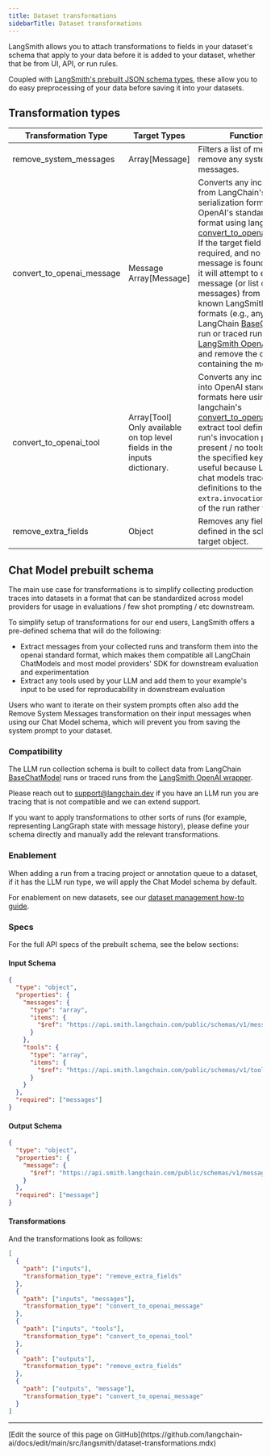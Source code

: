 ```yaml
---
title: Dataset transformations
sidebarTitle: Dataset transformations
---
```


LangSmith allows you to attach transformations to fields in your dataset's schema that apply to your data before it is added to your dataset, whether that be from UI, API, or run rules.

Coupled with [LangSmith's prebuilt JSON schema types](/langsmith/dataset-json-types), these allow you to do easy preprocessing of your data before saving it into your datasets.

## Transformation types

| Transformation Type          | Target Types                                                              | Functionality                                                                                                                                                                                                                                                                                                                                                                                                                                                                                                                                                                                                                                                                                                                                                                                                                                           |
| ---------------------------- | ------------------------------------------------------------------------- | ------------------------------------------------------------------------------------------------------------------------------------------------------------------------------------------------------------------------------------------------------------------------------------------------------------------------------------------------------------------------------------------------------------------------------------------------------------------------------------------------------------------------------------------------------------------------------------------------------------------------------------------------------------------------------------------------------------------------------------------------------------------------------------------------------------------------------------------------------- |
| remove\_system\_messages     | Array\[Message]                                                           | Filters a list of messages to remove any system messages.                                                                                                                                                                                                                                                                                                                                                                                                                                                                                                                                                                                                                                                                                                                                                                                               |
| convert\_to\_openai\_message | Message Array\[Message]                                                   | Converts any incoming data from LangChain's internal serialization format to OpenAI's standard message format using langchain's [convert\_to\_openai\_messages](https://python.langchain.com/api_reference/core/messages/langchain_core.messages.utils.convert_to_openai_messages.html). If the target field is marked as required, and no matching message is found upon entry, it will attempt to extract a message (or list of messages) from several well-known LangSmith tracing formats (e.g., any traced LangChain [BaseChatModel](https://python.langchain.com/api_reference/core/language_models/langchain_core.language_models.chat_models.BaseChatModel.html) run or traced run from the [LangSmith OpenAI wrapper](/langsmith/annotate-code#wrap-the-openai-client)), and remove the original key containing the message. |
| convert\_to\_openai\_tool    | Array\[Tool] Only available on top level fields in the inputs dictionary. | Converts any incoming data into OpenAI standard tool formats here using langchain's [convert\_to\_openai\_tool](https://python.langchain.com/api_reference/core/utils/langchain_core.utils.function_calling.convert_to_openai_tool.html) Will extract tool definitions from a run's invocation parameters if present / no tools are found at the specified key. This is useful because LangChain chat models trace tool definitions to the `extra.invocation_params` field of the run rather than inputs.                                                                                                                                                                                                                                                                                                                                               |
| remove\_extra\_fields        | Object                                                                    | Removes any field not defined in the schema for this target object.                                                                                                                                                                                                                                                                                                                                                                                                                                                                                                                                                                                                                                                                                                                                                                                     |

## Chat Model prebuilt schema

The main use case for transformations is to simplify collecting production traces into datasets in a format that can be standardized across model providers for usage in evaluations / few shot prompting / etc downstream.

To simplify setup of transformations for our end users, LangSmith offers a pre-defined schema that will do the following:

* Extract messages from your collected runs and transform them into the openai standard format, which makes them compatible all LangChain ChatModels and most model providers' SDK for downstream evaluation and experimentation
* Extract any tools used by your LLM and add them to your example's input to be used for reproducability in downstream evaluation

<Check>
Users who want to iterate on their system prompts often also add the Remove System Messages transformation on their input messages when using our Chat Model schema, which will prevent you from saving the system prompt to your dataset.
</Check>

### Compatibility

The LLM run collection schema is built to collect data from LangChain [BaseChatModel](https://python.langchain.com/api_reference/core/language_models/langchain_core.language_models.chat_models.BaseChatModel.html) runs or traced runs from the [LangSmith OpenAI wrapper](/langsmith/annotate-code#wrap-the-openai-client).

Please reach out to [support@langchain.dev](mailto:support@langchain.dev) if you have an LLM run you are tracing that is not compatible and we can extend support.

If you want to apply transformations to other sorts of runs (for example, representing LangGraph state with message history), please define your schema directly and manually add the relevant transformations.

### Enablement

When adding a run from a tracing project or annotation queue to a dataset, if it has the LLM run type, we will apply the Chat Model schema by default.

For enablement on new datasets, see our [dataset management how-to guide](/langsmith/manage-datasets-in-application).

### Specs

For the full API specs of the prebuilt schema, see the below sections:

#### Input Schema

```json
{
  "type": "object",
  "properties": {
    "messages": {
      "type": "array",
      "items": {
        "$ref": "https://api.smith.langchain.com/public/schemas/v1/message.json"
      }
    },
    "tools": {
      "type": "array",
      "items": {
        "$ref": "https://api.smith.langchain.com/public/schemas/v1/tooldef.json"
      }
    }
  },
  "required": ["messages"]
}
```

#### Output Schema

```json
{
  "type": "object",
  "properties": {
    "message": {
      "$ref": "https://api.smith.langchain.com/public/schemas/v1/message.json"
    }
  },
  "required": ["message"]
}
```

#### Transformations

And the transformations look as follows:

```json
[
  {
    "path": ["inputs"],
    "transformation_type": "remove_extra_fields"
  },
  {
    "path": ["inputs", "messages"],
    "transformation_type": "convert_to_openai_message"
  },
  {
    "path": ["inputs", "tools"],
    "transformation_type": "convert_to_openai_tool"
  },
  {
    "path": ["outputs"],
    "transformation_type": "remove_extra_fields"
  },
  {
    "path": ["outputs", "message"],
    "transformation_type": "convert_to_openai_message"
  }
]
```

---

<Callout icon="pen-to-square" iconType="regular">
  [Edit the source of this page on GitHub](https://github.com/langchain-ai/docs/edit/main/src/langsmith/dataset-transformations.mdx)
</Callout>
